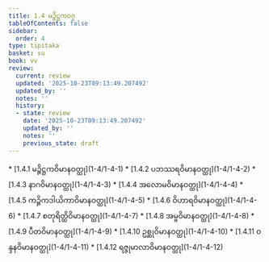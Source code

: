 ```yaml
---
title: 1.4 မဉ္ဇိဋ္ဌကဝဂ္ဂ
tableOfContents: false
sidebar:
  order: 4
type: tipitaka
basket: su
book: vv
review:
  current: review
  updated: '2025-10-23T09:13:49.207492'
  updated_by: ''
  notes: ''
  history:
  - state: review
    date: '2025-10-23T09:13:49.207492'
    updated_by: ''
    notes: ''
    previous_state: draft
---
```



<ReviewStatus review={frontmatter.review} showDetails={true} />

<HypothesisAnnotation frontmatter={frontmatter} />

<DynamicBreadcrumb />



<TableOfContents book="vv" section="1.4">
* [1.4.1 မဉ္ဇိဋ္ဌကဝိမာနဝတ္ထု](1-4/1-4-1)
* [1.4.2 ပဘဿရဝိမာနဝတ္ထု](1-4/1-4-2)
* [1.4.3 နာဂဝိမာနဝတ္ထု](1-4/1-4-3)
* [1.4.4 အလောမဝိမာနဝတ္ထု](1-4/1-4-4)
* [1.4.5 ကဉ္ဇိကဒါယိကာဝိမာနဝတ္ထု](1-4/1-4-5)
* [1.4.6 ဝိဟာရဝိမာနဝတ္ထု](1-4/1-4-6)
* [1.4.7 စတုရိတ္ထိဝိမာနဝတ္ထု](1-4/1-4-7)
* [1.4.8 အမ္ဗဝိမာနဝတ္ထု](1-4/1-4-8)
* [1.4.9 ပီတဝိမာနဝတ္ထု](1-4/1-4-9)
* [1.4.10 ဥစ္ဆုဝိမာနဝတ္ထု](1-4/1-4-10)
* [1.4.11 ဝန္ဒနဝိမာနဝတ္ထု](1-4/1-4-11)
* [1.4.12 ရဇ္ဇုမာလာဝိမာနဝတ္ထု](1-4/1-4-12)
</TableOfContents>